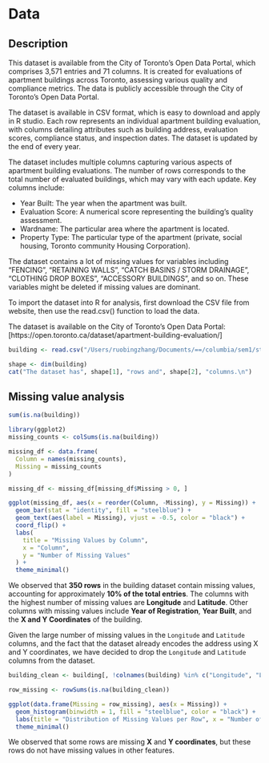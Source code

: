 # Data

## Description

This dataset is available from the City of Toronto's Open Data Portal, which comprises 3,571 entries and 71 columns. It is created for evaluations of apartment buildings across Toronto, assessing various quality and compliance metrics. The data is publicly accessible through the City of Toronto's Open Data Portal.

The dataset is available in CSV format, which is easy to download and apply in R studio. Each row represents an individual apartment building evaluation, with columns detailing attributes such as building address, evaluation scores, compliance status, and inspection dates. The dataset is updated by the end of every year.

The dataset includes multiple columns capturing various aspects of apartment building evaluations. The number of rows corresponds to the total number of evaluated buildings, which may vary with each update. Key columns include:

-   Year Built: The year when the apartment was built.
-   Evaluation Score: A numerical score representing the building's quality assessment.
-   Wardname: The particular area where the apartment is located.
-   Property Type: The particular type of the apartment (private, social housing, Toronto community Housing Corporation).

The dataset contains a lot of missing values for variables including "FENCING", "RETAINING WALLS", "CATCH BASINS / STORM DRAINAGE", "CLOTHING DROP BOXES", "ACCESSORY BUILDINGS", and so on. These variables might be deleted if missing values are dominant.

To import the dataset into R for analysis, first download the CSV file from website, then use the read.csv() function to load the data.

The dataset is available on the City of Toronto's Open Data Portal: \[https://open.toronto.ca/dataset/apartment-building-evaluation/\]

```r
building <- read.csv("/Users/ruobingzhang/Documents/==/columbia/sem1/stat5702EDA/EDAfinal2/Apartment Building Evaluations 2023 - current.csv")
```

```r
shape <- dim(building)
cat("The dataset has", shape[1], "rows and", shape[2], "columns.\n")
```

## Missing value analysis

```r
sum(is.na(building))
```

```r
library(ggplot2)
missing_counts <- colSums(is.na(building))

missing_df <- data.frame(
  Column = names(missing_counts),
  Missing = missing_counts
)

missing_df <- missing_df[missing_df$Missing > 0, ]

ggplot(missing_df, aes(x = reorder(Column, -Missing), y = Missing)) +
  geom_bar(stat = "identity", fill = "steelblue") +
  geom_text(aes(label = Missing), vjust = -0.5, color = "black") +
  coord_flip() +
  labs(
    title = "Missing Values by Column",
    x = "Column",
    y = "Number of Missing Values"
  ) +
  theme_minimal()
```

We observed that **350 rows** in the building dataset contain missing values, accounting for approximately **10% of the total entries**. The columns with the highest number of missing values are **Longitude** and **Latitude**. Other columns with missing values include **Year of Registration**, **Year Built**, and the **X and Y Coordinates** of the building.

Given the large number of missing values in the `Longitude` and `Latitude` columns, and the fact that the dataset already encodes the address using X and Y coordinates, we have decided to drop the `Longitude` and `Latitude` columns from the dataset.

```r
building_clean <- building[, !colnames(building) %in% c("Longitude", "Latitude")]
```

```r
row_missing <- rowSums(is.na(building_clean))

ggplot(data.frame(Missing = row_missing), aes(x = Missing)) +
  geom_histogram(binwidth = 1, fill = "steelblue", color = "black") +
  labs(title = "Distribution of Missing Values per Row", x = "Number of Missing Values", y = "Count") +
  theme_minimal()
```

We observed that some rows are missing **X** and **Y coordinates**, but these rows do not have missing values in other features.
